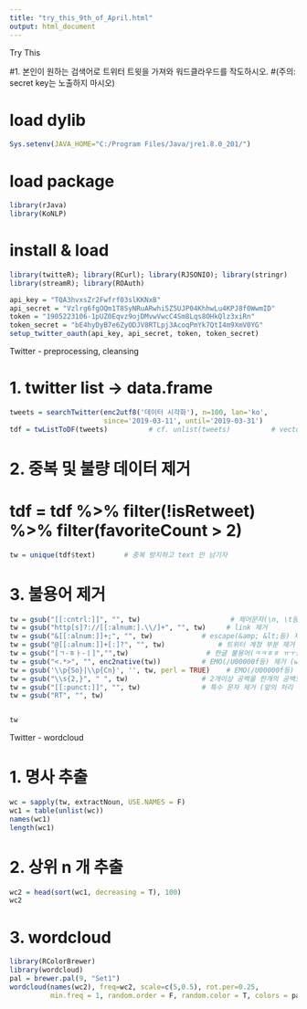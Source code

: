 ```yaml
---
title: "try_this_9th_of_April.html"
output: html_document
---
```


####################################  Try This ###################################

#1. 본인이 원하는 검색어로 트위터 트윗을 가져와 워드클라우드를 작도하시오.
#(주의: secret key는 노출하지 마시오)




#  load dylib

```r
Sys.setenv(JAVA_HOME="C:/Program Files/Java/jre1.8.0_201/")
```

#  load package



```r
library(rJava)
library(KoNLP)
```


# install & load


```r
library(twitteR); library(RCurl); library(RJSONIO); library(stringr)
library(streamR); library(ROAuth)

```

```r
api_key = "TQA3hvxsZr2Fwfrf03slKKNxB"
api_secret = "Vzlrg6fgOQm1T8SyNRuARwhi5Z5UJP04KhhwLu4KPJ8f0WwmID"
token = "1905223106-1pUZ0Eqvz9ojDMvwVwcC4Sm8Lqs8OHkQlz3xiRn"
token_secret = "bE4hyDyB7e6ZyODJV8RTLpj3AcoqPmYk7QtI4m9XmV0YG"
setup_twitter_oauth(api_key, api_secret, token, token_secret)
```




####################### Twitter - preprocessing, cleansing ######################


# 1. twitter list → data.frame


```r
tweets = searchTwitter(enc2utf8('데이터 시각화'), n=100, lan='ko', 
                       since='2019-03-11', until='2019-03-31')
tdf = twListToDF(tweets)          # cf. unlist(tweets)          # vector화
```

# 2. 중복 및 불량 데이터 제거
# tdf = tdf %>% filter(!isRetweet) %>% filter(favoriteCount > 2)


```r
tw = unique(tdf$text)       # 중복 방지하고 text 만 남기자
```

# 3. 불용어 제거

```r
tw = gsub("[[:cntrl:]]", "", tw)                      # 제어문자(\n, \t등) 제거
tw = gsub("http[s]?://[[:alnum:].\\/]+", "", tw)     # link 제거
tw = gsub("&[[:alnum:]]+;", "", tw)            # escape(&amp; &lt;등) 제거
tw = gsub("@[[:alnum:]]+[:]?", "", tw)             # 트위터 계정 부분 제거
tw = gsub("[ㄱ-ㅎㅏ-ㅣ]","",tw)                   # 한글 불용어(ㅋㅋㅎㅎ ㅠㅜ등) 제거
tw = gsub("<.*>", "", enc2native(tw))          # EMO(/U00000f등) 제거 (windows)
tw = gsub('\\p{So}|\\p{Cn}', '', tw, perl = TRUE)    # EMO(/U00000f등) 제거 (mac)
tw = gsub("\\s{2,}", " ", tw)                  # 2개이상 공백을 한개의 공백으로 처리
tw = gsub("[[:punct:]]", "", tw)               # 특수 문자 제거 (앞의 처리 때문에 마지막에 해야 
tw = gsub("RT", "", tw)


tw
```


#########################   Twitter - wordcloud  ###################################

# 1. 명사 추출


```r
wc = sapply(tw, extractNoun, USE.NAMES = F)
wc1 = table(unlist(wc))
names(wc1)
length(wc1)
```


# 2. 상위 n 개 추출


```r
wc2 = head(sort(wc1, decreasing = T), 100)
wc2
```


# 3. wordcloud


```r
library(RColorBrewer)
library(wordcloud)
pal = brewer.pal(9, "Set1")
wordcloud(names(wc2), freq=wc2, scale=c(5,0.5), rot.per=0.25, 
          min.freq = 1, random.order = F, random.color = T, colors = pal)

```

